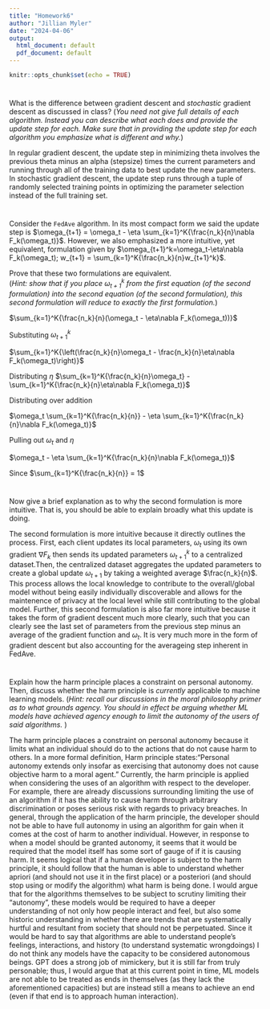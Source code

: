 ---
title: "Homework6"
author: "Jillian Myler"
date: "2024-04-06"
output:
  html_document: default
  pdf_document: default
---

```{r setup, include=FALSE}
knitr::opts_chunk$set(echo = TRUE)
```

#
What is the difference between gradient descent and *stochastic* gradient descent as discussed in class?  (*You need not give full details of each algorithm.  Instead you can describe what each does and provide the update step for each.  Make sure that in providing the update step for each algorithm you emphasize what is different and why.*)

In regular gradient descent, the update step in minimizing theta involves the previous theta minus an alpha (stepsize) times the current parameters and running through all of the training data to best update the new parameters. In stochastic gradient descent, the update step runs through a tuple of randomly selected training points in optimizing the parameter selection instead of the full training set. 

#
Consider the `FedAve` algorithm.  In its most compact form we said the update step is $\omega_{t+1} = \omega_t - \eta \sum_{k=1}^K{\frac{n_k}{n}\nabla F_k(\omega_t)}$.  However, we also emphasized a more intuitive, yet equivalent, formulation given by $\omega_{t+1}^k=\omega_t-\eta\nabla F_k(\omega_t); w_{t+1} = \sum_{k=1}^K{\frac{n_k}{n}w_{t+1}^k}$.  

Prove that these two formulations are equivalent.  
(*Hint: show that if you place $\omega_{t+1}^k$ from the first equation (of the second formulation) into the second equation (of the second formulation), this second formulation will reduce to exactly the first formulation.*)


 
 $\sum_{k=1}^K{\frac{n_k}{n}(\omega_t - \eta\nabla F_k(\omega_t))}$ 
 
 Substituting $\omega_{t+1}^k$
 
 $\sum_{k=1}^K{\left(\frac{n_k}{n}\omega_t - \frac{n_k}{n}\eta\nabla F_k(\omega_t)\right)}$ 


Distributing $\eta$ 
$\sum_{k=1}^K{\frac{n_k}{n}\omega_t} - \sum_{k=1}^K{\frac{n_k}{n}\eta\nabla F_k(\omega_t)}$ 

Distributing over addition


$\omega_t \sum_{k=1}^K{\frac{n_k}{n}} - \eta \sum_{k=1}^K{\frac{n_k}{n}\nabla F_k(\omega_t)}$ 


Pulling out $\omega_t$ and $\eta$ 


$\omega_t - \eta \sum_{k=1}^K{\frac{n_k}{n}\nabla F_k(\omega_t)}$ 


Since $\sum_{k=1}^K{\frac{n_k}{n}} = 1$




#
Now give a brief explanation as to why the second formulation is more intuitive.  That is, you should be able to explain broadly what this update is doing.  

The second formulation is more intuitive because it directly outlines the process. First, each client updates its local parameters, $\omega_t$ using its own gradient $\nabla F_k$ then sends its updated parameters $\omega_{t+1}^k$ to a centralized dataset.Then, the centralized dataset aggregates the updated parameters to create a global update $\omega_{t+1}$ by taking a weighted average $\frac{n_k}{n}$. This process allows the local knowledge to contribute to the overall/global model without being easily individually discoverable and allows for the maintenence of privacy at the local level while still contributing to the global model. Further, this second formulation is also far more intuitive because it takes the form of gradient descent much more clearly, such that you can clearly see the last set of parameters from the previous step minus an average of the gradient function and $\omega_t$. It is very much more in the form of gradient descent but also accounting for the averageing step inherent in FedAve.

# 
Explain how the harm principle places a constraint on personal autonomy.  Then, discuss whether the harm principle is *currently* applicable to machine learning models.  (*Hint: recall our discussions in the moral philosophy primer as to what grounds agency.  You should in effect be arguing whether ML models have achieved agency enough to limit the autonomy of the users of said algorithms.* )

The harm principle places a constraint on personal autonomy because it limits what an individual should do to the actions that do not cause harm to others. In a more formal definition, Harm principle states:"Personal autonomy extends only insofar as exercising that autonomy does not cause objective harm to a moral agent." Currently, the harm principle is applied when considering the uses of an algorithm with respect to the developer. For example, there are already discussions surrounding limiting the use of an algorithm if it has the ability to cause harm through arbitrary discrimination or poses serious risk with regards to privacy breaches. In general, through the application of the harm principle, the developer should not be able to have full autonomy in using an algorithm for gain when it comes at the cost of harm to another individual. However, in response to when a model should be granted autonomy, it seems that it would be required that the model itself has some sort of gauge of if it is causing harm. It seems logical that if a human developer is subject to the harm principle, it should follow that the human is able to understand whether apriori (and should not use it in the first place) or a posteriori (and should stop using or modify the algorithm) what harm is being done. I would argue that for the algorithms themselves to be subject to scrutiny limiting their "autonomy", these models would be required to have a deeper understanding of not only how people interact and feel, but also some historic understanding in whether there are trends that are systematically hurtful and resultant from society that should not be perpetuated. Since it would be hard to say that algorithms are able to understand people's feelings, interactions, and history (to understand systematic wrongdoings) I do not think any models have the capacity to be considered autonomous beings. GPT does a strong job of mimickery, but it is still far from truly personable; thus, I would argue that at this current point in time, ML models are not able to be treated as ends in themselves (as they lack the aforementioned capacities) but are instead still a means to achieve an end (even if that end is to approach human interaction).


